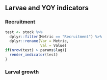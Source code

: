 ## Larvae and YOY indicators

### Recruitment
```r
test <- stock %>%
  dplyr::filter(Metric == "Recruitment") %>%
  dplyr::rename(Var = Metric,
                Val = Value)
if(nrow(test) > params$lag){
  render_indicator(test)
}
```

### Larval growth
